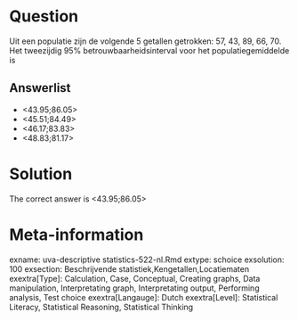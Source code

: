 Question
========

Uit een populatie zijn de volgende 5 getallen getrokken:
57, 43, 89, 66, 70. Het tweezijdig 95% betrouwbaarheidsinterval voor het populatiegemiddelde is 

Answerlist
----------
* &lt;43.95;86.05&gt;
* &lt;45.51;84.49&gt;
* &lt;46.17;83.83&gt;
* &lt;48.83;81.17&gt;

Solution
========

The correct answer is  &lt;43.95;86.05&gt; 

Meta-information
================
exname: uva-descriptive statistics-522-nl.Rmd 
extype: schoice 
exsolution: 100 
exsection: Beschrijvende statistiek,Kengetallen,Locatiematen 
exextra[Type]: Calculation, Case, Conceptual, Creating graphs, Data manipulation, Interpretating graph, Interpretating output, Performing analysis, Test choice 
exextra[Langauge]: Dutch 
exextra[Level]: Statistical Literacy, Statistical Reasoning, Statistical Thinking 
